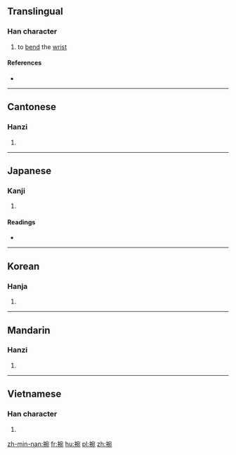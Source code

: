 ==Translingual==

===Han character===
{{Han char|rn=64|rad=手|as=08|sn=11|four=5301<sub>2</sub>|canj=手十弓山 (QJNU)|ids=⿰[[扌]][[宛]]}}

# to [[bend]] the [[wrist]]

====References====
* {{Han ref|kx=0434.260|dkj=12181|dj=0784.060|hdz=31907.020|uh=6365|ud=25445|bh=D567|bd=54631}}

----

==Cantonese==

===Hanzi===
{{yue-hanzi|jyut=[[wun2]]|y=wun2}}

# {{defn|lang=yue|sort=手08}}

----

==Japanese==

===Kanji===
{{ja-kanji|grade=|rs=手08}}

# {{defn|lang=ja|sort=手08}}

====Readings====
* {{ja-readings|on=[[わん]] (wan), [[うつ]] (utsu), [[うち]] (uchi)|kun=[[うで]] (ude)}}

----

==Korean==

===Hanja===
{{ko-hanja|hangeul=완|rv=wan|mr=wan}}

# {{defn|lang=ko|sort=手08}}

----

==Mandarin==

===Hanzi===
{{cmn-hanzi|pin=[[wàn]] ([[wan4]])|wg=wan<sup>4</sup>}}

# {{defn|lang=cmn|sort=手08}}

----

==Vietnamese==

===Han character===
{{vi-readings|rs=手08| hanviet = uốn}}

# {{defn|lang=vi|sort=手08}}

[[zh-min-nan:捥]]
[[fr:捥]]
[[hu:捥]]
[[pl:捥]]
[[zh:捥]]